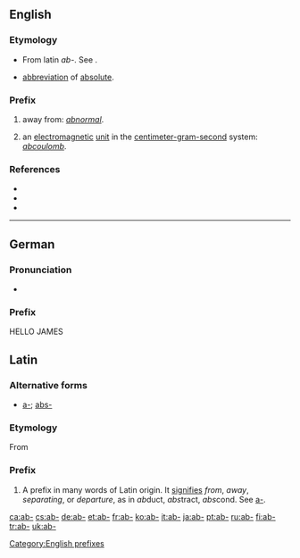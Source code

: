 {{also|Appendix:Variations of "ab"}}
==English==

===Etymology===
* From latin ''ab-''. See {{proto|Indo-European|apo-}}.
* {{physics}} [[abbreviation]] of [[absolute]].

===Prefix===
{{infl|en|prefix|cat=prefixes}}

# away from: ''[[abnormal]]''.
# {{physics}} an [[electromagnetic]] [[unit]] in the [[centimeter-gram-second]] system: ''[[abcoulomb]]''.

===References===
* {{R:American Heritage 2000|ab-}}
* {{R:Dictionary.com|ab-}}
* {{R:WordNet 2003|ab-}}

[[Category:English prefixes]]

----

==German==

===Pronunciation===
* {{IPA|/ʔap/|lang=de}}

===Prefix===
{{infl|de|prefix}}
HELLO JAMES
==Latin==

===Alternative forms===
* [[a-]]; [[abs-]]

===Etymology===
From {{term|ab||lang=la|away from}}

===Prefix===
{{infl|la|prefix}}

# A prefix in many words of Latin origin. It [[signifies]] ''from'', ''away'', ''separating'', or ''departure'', as in ''ab''duct, ''abs''tract, ''abs''cond. See [[a-#Latin|a-]].

[[ca:ab-]]
[[cs:ab-]]
[[de:ab-]]
[[et:ab-]]
[[fr:ab-]]
[[ko:ab-]]
[[it:ab-]]
[[ja:ab-]]
[[pt:ab-]]
[[ru:ab-]]
[[fi:ab-]]
[[tr:ab-]]
[[uk:ab-]]